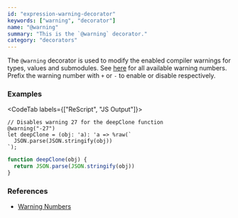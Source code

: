 ```yaml
---
id: "expression-warning-decorator"
keywords: ["warning", "decorator"]
name: "@warning"
summary: "This is the `@warning` decorator."
category: "decorators"
---
```


The `@warning` decorator is used to modify the enabled compiler warnings for types, values and submodules. See [here](/docs/manual/latest/warning-numbers) for all available warning numbers. Prefix the warning number with `+` or `-` to enable or disable respectively.

### Examples

<CodeTab labels={["ReScript", "JS Output"]}>

```res
// Disables warning 27 for the deepClone function
@warning("-27")
let deepClone = (obj: 'a): 'a => %raw(`
  JSON.parse(JSON.stringify(obj))
`);
```

```js
function deepClone(obj) {
  return JSON.parse(JSON.stringify(obj))
}
```

</CodeTab>

### References

- [Warning Numbers](/docs/manual/latest/warning-numbers)
